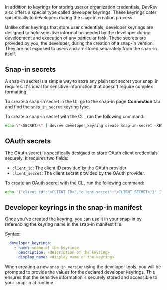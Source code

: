 In addition to keyrings for storing user or organization credentials, DevRev also offers a special type called developer keyrings. These keyrings cater specifically to developers during the snap-in creation process.

Unlike other keyrings that store user credentials, developer keyrings are designed to hold sensitive information needed by the developer during development and execution of any particular task. These secrets are provided by you, the developer, during the creation of a snap-in version. They are not exposed to users and are stored separately from the snap-in itself.

## Snap-in secrets

A snap-in secret is a simple way to store any plain text secret your snap_in requires. It's ideal for sensitive information that doesn't require complex formatting.

To create a snap-in secret in the UI, go to the snap-in page **Connection** tab and find the `snap_in_secret` keyring type.

To create a snap-in secret with the CLI, run the following command:

```bash
echo \"<SECRET>\" | devrev developer_keyring create snap-in-secret <KEYRING NAME>
```

## OAuth secrets

The OAuth secret is specifically designed to store OAuth client credentials securely. It requires two fields:

  * `client_id`: The client ID provided by the OAuth provider.
  * `client_secret`: The client secret provided by the OAuth provider.

To create an OAuth secret with the CLI, run the following command:

```bash
echo '{"client_id":"<CLIENT ID>","client_secret":"<CLIENT SECRET>"}' | devrev developer_keyring create oauth-secret <KEYRING NAME>
```

## Developer keyrings in the snap-in manifest

Once you've created the keyring, you can use it in your snap-in by referencing the keyring name in the snap-in manifest file.

Syntax:

```yaml
  developer_keyrings:
    - name: <name of the keyring>
      description: <description of the keyring>
      display_name: <display name of the keyring>
```

When creating a new `snap_in_version` using the developer tools, you will be prompted to provide the values for the declared developer keyrings. This ensures that the sensitive information is securely stored and accessible to your snap-in at runtime.
